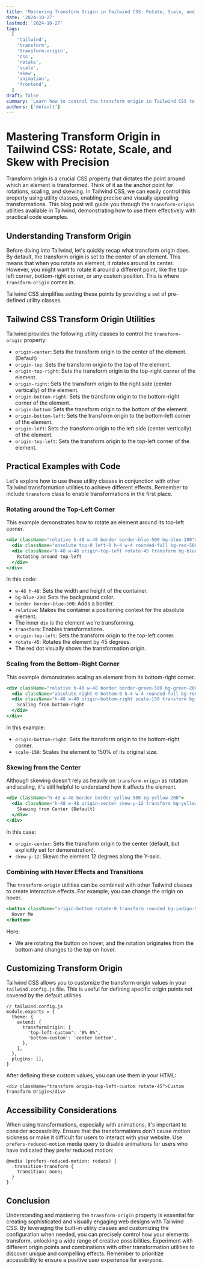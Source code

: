 ```yaml
---
title: 'Mastering Transform Origin in Tailwind CSS: Rotate, Scale, and Skew with Precision'
date: '2024-10-27'
lastmod: '2024-10-27'
tags:
  [
    'tailwind',
    'transform',
    'transform-origin',
    'css',
    'rotate',
    'scale',
    'skew',
    'animation',
    'frontend',
  ]
draft: false
summary: 'Learn how to control the transform origin in Tailwind CSS to precisely rotate, scale, and skew elements for stunning visual effects and animations. This comprehensive guide covers all the available utilities with practical examples.'
authors: ['default']
---
```


# Mastering Transform Origin in Tailwind CSS: Rotate, Scale, and Skew with Precision

Transform origin is a crucial CSS property that dictates the point around which an element is transformed. Think of it as the anchor point for rotations, scaling, and skewing. In Tailwind CSS, we can easily control this property using utility classes, enabling precise and visually appealing transformations. This blog post will guide you through the `transform-origin` utilities available in Tailwind, demonstrating how to use them effectively with practical code examples.

## Understanding Transform Origin

Before diving into Tailwind, let's quickly recap what transform origin does. By default, the transform origin is set to the center of an element. This means that when you rotate an element, it rotates around its center. However, you might want to rotate it around a different point, like the top-left corner, bottom-right corner, or any custom position. This is where `transform-origin` comes in.

Tailwind CSS simplifies setting these points by providing a set of pre-defined utility classes.

## Tailwind CSS Transform Origin Utilities

Tailwind provides the following utility classes to control the `transform-origin` property:

- `origin-center`: Sets the transform origin to the center of the element. (Default)
- `origin-top`: Sets the transform origin to the top of the element.
- `origin-top-right`: Sets the transform origin to the top-right corner of the element.
- `origin-right`: Sets the transform origin to the right side (center vertically) of the element.
- `origin-bottom-right`: Sets the transform origin to the bottom-right corner of the element.
- `origin-bottom`: Sets the transform origin to the bottom of the element.
- `origin-bottom-left`: Sets the transform origin to the bottom-left corner of the element.
- `origin-left`: Sets the transform origin to the left side (center vertically) of the element.
- `origin-top-left`: Sets the transform origin to the top-left corner of the element.

## Practical Examples with Code

Let's explore how to use these utility classes in conjunction with other Tailwind transformation utilities to achieve different effects. Remember to include `transform` class to enable transformations in the first place.

### Rotating around the Top-Left Corner

This example demonstrates how to rotate an element around its top-left corner.

```jsx
<div className="relative h-48 w-48 border border-blue-500 bg-blue-200">
  <div className="absolute top-0 left-0 h-4 w-4 rounded-full bg-red-500"></div>
  <div className="h-48 w-48 origin-top-left rotate-45 transform bg-blue-500">
    Rotating around top-left
  </div>
</div>
```

In this code:

- `w-48 h-48`: Sets the width and height of the container.
- `bg-blue-200`: Sets the background color.
- `border border-blue-500`: Adds a border.
- `relative`: Makes the container a positioning context for the absolute element.
- The inner `div` is the element we're transforming.
- `transform`: Enables transformations.
- `origin-top-left`: Sets the transform origin to the top-left corner.
- `rotate-45`: Rotates the element by 45 degrees.
- The red dot visually shows the transformation origin.

### Scaling from the Bottom-Right Corner

This example demonstrates scaling an element from its bottom-right corner.

```jsx
<div className="relative h-48 w-48 border border-green-500 bg-green-200">
  <div className="absolute right-0 bottom-0 h-4 w-4 rounded-full bg-red-500"></div>
  <div className="h-48 w-48 origin-bottom-right scale-150 transform bg-green-500">
    Scaling from bottom-right
  </div>
</div>
```

In this example:

- `origin-bottom-right`: Sets the transform origin to the bottom-right corner.
- `scale-150`: Scales the element to 150% of its original size.

### Skewing from the Center

Although skewing doesn't rely as heavily on `transform-origin` as rotation and scaling, it's still helpful to understand how it affects the element.

```jsx
<div className="h-48 w-48 border border-yellow-500 bg-yellow-200">
  <div className="h-48 w-48 origin-center skew-y-12 transform bg-yellow-500">
    Skewing from Center (Default)
  </div>
</div>
```

In this case:

- `origin-center`: Sets the transform origin to the center (default, but explicitly set for demonstration).
- `skew-y-12`: Skews the element 12 degrees along the Y-axis.

### Combining with Hover Effects and Transitions

The `transform-origin` utilities can be combined with other Tailwind classes to create interactive effects. For example, you can change the origin on hover.

```jsx
<button className="origin-bottom rotate-0 transform rounded bg-indigo-500 px-4 py-2 font-bold text-white transition-transform duration-300 hover:origin-top hover:rotate-6 hover:bg-indigo-700">
  Hover Me
</button>
```

Here:

- We are rotating the button on hover, and the rotation originates from the bottom and changes to the top on hover.

## Customizing Transform Origin

Tailwind CSS allows you to customize the transform origin values in your `tailwind.config.js` file. This is useful for defining specific origin points not covered by the default utilities.

```plaintext
// tailwind.config.js
module.exports = {
  theme: {
    extend: {
      transformOrigin: {
        'top-left-custom': '0% 0%',
        'bottom-custom': 'center bottom',
      },
    },
  },
  plugins: [],
}
```

After defining these custom values, you can use them in your HTML:

```plaintext
<div className="transform origin-top-left-custom rotate-45">Custom Transform Origin</div>
```

## Accessibility Considerations

When using transformations, especially with animations, it's important to consider accessibility. Ensure that the transformations don't cause motion sickness or make it difficult for users to interact with your website. Use `prefers-reduced-motion` media query to disable animations for users who have indicated they prefer reduced motion:

```plaintext
@media (prefers-reduced-motion: reduce) {
  .transition-transform {
    transition: none;
  }
}
```

## Conclusion

Understanding and mastering the `transform-origin` property is essential for creating sophisticated and visually engaging web designs with Tailwind CSS. By leveraging the built-in utility classes and customizing the configuration when needed, you can precisely control how your elements transform, unlocking a wide range of creative possibilities. Experiment with different origin points and combinations with other transformation utilities to discover unique and compelling effects. Remember to prioritize accessibility to ensure a positive user experience for everyone.
